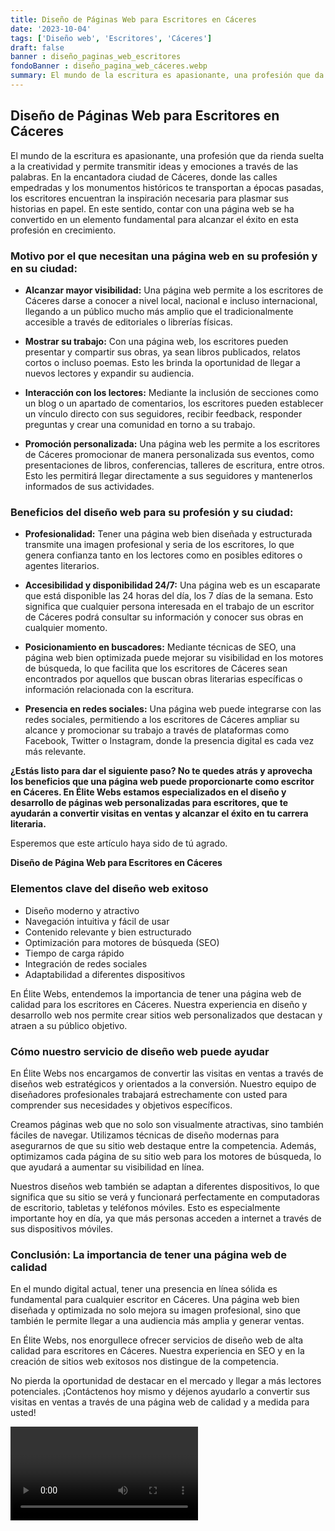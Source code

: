 ```yaml
---
title: Diseño de Páginas Web para Escritores en Cáceres
date: '2023-10-04'
tags: ['Diseño web', 'Escritores', 'Cáceres']
draft: false
banner : diseño_paginas_web_escritores
fondoBanner : diseño_pagina_web_cáceres.webp
summary: El mundo de la escritura es apasionante, una profesión que da rienda suelta a la creatividad y permite transmitir ideas y emociones a través de las palabras. En la encantadora ciudad de Cáceres, donde las calles empedradas y los monumentos históricos te transportan a épocas pasadas, los escritores encuentran la inspiración necesaria para plasmar sus historias en papel. En este sentido, contar con una página web se ha convertido en un elemento fundamental para alcanzar el éxito en esta profesión en crecimiento.
---
```


## **Diseño de Páginas Web para Escritores en Cáceres**

El mundo de la escritura es apasionante, una profesión que da rienda suelta a la creatividad y permite transmitir ideas y emociones a través de las palabras. En la encantadora ciudad de Cáceres, donde las calles empedradas y los monumentos históricos te transportan a épocas pasadas, los escritores encuentran la inspiración necesaria para plasmar sus historias en papel. En este sentido, contar con una página web se ha convertido en un elemento fundamental para alcanzar el éxito en esta profesión en crecimiento.

### **Motivo por el que necesitan una página web en su profesión y en su ciudad:**

- **Alcanzar mayor visibilidad:** Una página web permite a los escritores de Cáceres darse a conocer a nivel local, nacional e incluso internacional, llegando a un público mucho más amplio que el tradicionalmente accesible a través de editoriales o librerías físicas.

- **Mostrar su trabajo:** Con una página web, los escritores pueden presentar y compartir sus obras, ya sean libros publicados, relatos cortos o incluso poemas. Esto les brinda la oportunidad de llegar a nuevos lectores y expandir su audiencia.

- **Interacción con los lectores:** Mediante la inclusión de secciones como un blog o un apartado de comentarios, los escritores pueden establecer un vínculo directo con sus seguidores, recibir feedback, responder preguntas y crear una comunidad en torno a su trabajo.

- **Promoción personalizada:** Una página web les permite a los escritores de Cáceres promocionar de manera personalizada sus eventos, como presentaciones de libros, conferencias, talleres de escritura, entre otros. Esto les permitirá llegar directamente a sus seguidores y mantenerlos informados de sus actividades.

### **Beneficios del diseño web para su profesión y su ciudad:**

- **Profesionalidad:** Tener una página web bien diseñada y estructurada transmite una imagen profesional y seria de los escritores, lo que genera confianza tanto en los lectores como en posibles editores o agentes literarios.

- **Accesibilidad y disponibilidad 24/7:** Una página web es un escaparate que está disponible las 24 horas del día, los 7 días de la semana. Esto significa que cualquier persona interesada en el trabajo de un escritor de Cáceres podrá consultar su información y conocer sus obras en cualquier momento.

- **Posicionamiento en buscadores:** Mediante técnicas de SEO, una página web bien optimizada puede mejorar su visibilidad en los motores de búsqueda, lo que facilita que los escritores de Cáceres sean encontrados por aquellos que buscan obras literarias específicas o información relacionada con la escritura.

- **Presencia en redes sociales:** Una página web puede integrarse con las redes sociales, permitiendo a los escritores de Cáceres ampliar su alcance y promocionar su trabajo a través de plataformas como Facebook, Twitter o Instagram, donde la presencia digital es cada vez más relevante.

**¿Estás listo para dar el siguiente paso? No te quedes atrás y aprovecha los beneficios que una página web puede proporcionarte como escritor en Cáceres. En Élite Webs estamos especializados en el diseño y desarrollo de páginas web personalizadas para escritores, que te ayudarán a convertir visitas en ventas y alcanzar el éxito en tu carrera literaria.**

Esperemos que este artículo haya sido de tú agrado.

<GifSeo />

<Cta />

**Diseño de Página Web para Escritores en Cáceres**
### Elementos clave del diseño web exitoso

- Diseño moderno y atractivo
- Navegación intuitiva y fácil de usar
- Contenido relevante y bien estructurado
- Optimización para motores de búsqueda (SEO)
- Tiempo de carga rápido
- Integración de redes sociales
- Adaptabilidad a diferentes dispositivos

En Élite Webs, entendemos la importancia de tener una página web de calidad para los escritores en Cáceres. Nuestra experiencia en diseño y desarrollo web nos permite crear sitios web personalizados que destacan y atraen a su público objetivo.

### Cómo nuestro servicio de diseño web puede ayudar

En Élite Webs nos encargamos de convertir las visitas en ventas a través de diseños web estratégicos y orientados a la conversión. Nuestro equipo de diseñadores profesionales trabajará estrechamente con usted para comprender sus necesidades y objetivos específicos.

Creamos páginas web que no solo son visualmente atractivas, sino también fáciles de navegar. Utilizamos técnicas de diseño modernas para asegurarnos de que su sitio web destaque entre la competencia. Además, optimizamos cada página de su sitio web para los motores de búsqueda, lo que ayudará a aumentar su visibilidad en línea.

Nuestros diseños web también se adaptan a diferentes dispositivos, lo que significa que su sitio se verá y funcionará perfectamente en computadoras de escritorio, tabletas y teléfonos móviles. Esto es especialmente importante hoy en día, ya que más personas acceden a internet a través de sus dispositivos móviles.

### Conclusión: La importancia de tener una página web de calidad

En el mundo digital actual, tener una presencia en línea sólida es fundamental para cualquier escritor en Cáceres. Una página web bien diseñada y optimizada no solo mejora su imagen profesional, sino que también le permite llegar a una audiencia más amplia y generar ventas.

En Élite Webs, nos enorgullece ofrecer servicios de diseño web de alta calidad para escritores en Cáceres. Nuestra experiencia en SEO y en la creación de sitios web exitosos nos distingue de la competencia.

No pierda la oportunidad de destacar en el mercado y llegar a más lectores potenciales. ¡Contáctenos hoy mismo y déjenos ayudarlo a convertir sus visitas en ventas a través de una página web de calidad y a medida para usted!

<Video />

<CtaBot job='Escritores' city='Cáceres'/>

<Gmaps query='Cáceres+españa+maps' />